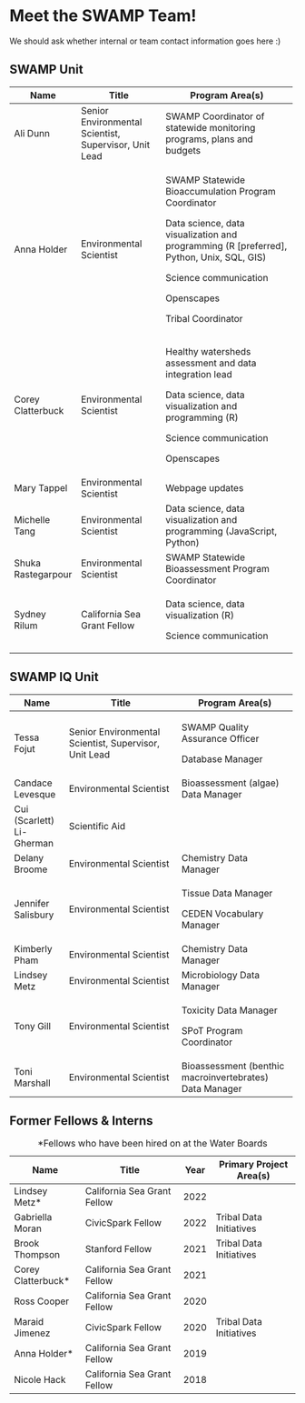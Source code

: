 # Meet the SWAMP Team!

We should ask whether internal or team contact information goes here :)

## SWAMP Unit

+--------------------+-------------------------------------------------------+--------------------------------------------------------------------------------------------+
| Name               | Title                                                 | Program Area(s)                                                                            |
+====================+=======================================================+============================================================================================+
| Ali Dunn           | Senior Environmental Scientist, Supervisor, Unit Lead | SWAMP Coordinator of statewide monitoring programs, plans and budgets                      |
+--------------------+-------------------------------------------------------+--------------------------------------------------------------------------------------------+
| Anna Holder        | Environmental Scientist                               | SWAMP Statewide Bioaccumulation Program Coordinator                                        |
|                    |                                                       |                                                                                            |
|                    |                                                       | Data science, data visualization and programming (R \[preferred\], Python, Unix, SQL, GIS) |
|                    |                                                       |                                                                                            |
|                    |                                                       | Science communication                                                                      |
|                    |                                                       |                                                                                            |
|                    |                                                       | Openscapes                                                                                 |
|                    |                                                       |                                                                                            |
|                    |                                                       | Tribal Coordinator                                                                         |
+--------------------+-------------------------------------------------------+--------------------------------------------------------------------------------------------+
| Corey Clatterbuck  | Environmental Scientist                               | Healthy watersheds assessment and data integration lead                                    |
|                    |                                                       |                                                                                            |
|                    |                                                       | Data science, data visualization and programming (R)                                       |
|                    |                                                       |                                                                                            |
|                    |                                                       | Science communication                                                                      |
|                    |                                                       |                                                                                            |
|                    |                                                       | Openscapes                                                                                 |
+--------------------+-------------------------------------------------------+--------------------------------------------------------------------------------------------+
| Mary Tappel        | Environmental Scientist                               | Webpage updates                                                                            |
+--------------------+-------------------------------------------------------+--------------------------------------------------------------------------------------------+
| Michelle Tang      | Environmental Scientist                               | Data science, data visualization and programming (JavaScript, Python)                      |
+--------------------+-------------------------------------------------------+--------------------------------------------------------------------------------------------+
| Shuka Rastegarpour | Environmental Scientist                               | SWAMP Statewide Bioassessment Program Coordinator                                          |
+--------------------+-------------------------------------------------------+--------------------------------------------------------------------------------------------+
| Sydney Rilum       | California Sea Grant Fellow                           | Data science, data visualization (R)                                                       |
|                    |                                                       |                                                                                            |
|                    |                                                       | Science communication                                                                      |
+--------------------+-------------------------------------------------------+--------------------------------------------------------------------------------------------+

## SWAMP IQ Unit

+---------------------------+-------------------------------------------------------+---------------------------------------------------------+
| Name                      | Title                                                 | Program Area(s)                                         |
+===========================+=======================================================+=========================================================+
| Tessa Fojut               | Senior Environmental Scientist, Supervisor, Unit Lead | SWAMP Quality Assurance Officer                         |
|                           |                                                       |                                                         |
|                           |                                                       | Database Manager                                        |
+---------------------------+-------------------------------------------------------+---------------------------------------------------------+
| Candace Levesque          | Environmental Scientist                               | Bioassessment (algae) Data Manager                      |
+---------------------------+-------------------------------------------------------+---------------------------------------------------------+
| Cui (Scarlett) Li-Gherman | Scientific Aid                                        |                                                         |
+---------------------------+-------------------------------------------------------+---------------------------------------------------------+
| Delany Broome             | Environmental Scientist                               | Chemistry Data Manager                                  |
+---------------------------+-------------------------------------------------------+---------------------------------------------------------+
| Jennifer Salisbury        | Environmental Scientist                               | Tissue Data Manager                                     |
|                           |                                                       |                                                         |
|                           |                                                       | CEDEN Vocabulary Manager                                |
+---------------------------+-------------------------------------------------------+---------------------------------------------------------+
| Kimberly Pham             | Environmental Scientist                               | Chemistry Data Manager                                  |
+---------------------------+-------------------------------------------------------+---------------------------------------------------------+
| Lindsey Metz              | Environmental Scientist                               | Microbiology Data Manager                               |
+---------------------------+-------------------------------------------------------+---------------------------------------------------------+
| Tony Gill                 | Environmental Scientist                               | Toxicity Data Manager                                   |
|                           |                                                       |                                                         |
|                           |                                                       | SPoT Program Coordinator                                |
+---------------------------+-------------------------------------------------------+---------------------------------------------------------+
| Toni Marshall             | Environmental Scientist                               | Bioassessment (benthic macroinvertebrates) Data Manager |
+---------------------------+-------------------------------------------------------+---------------------------------------------------------+

## Former Fellows & Interns

| Name                | Title                       | Year | Primary Project Area(s) |
|---------------------|-----------------------------|------|-------------------------|
| Lindsey Metz\*      | California Sea Grant Fellow | 2022 |                         |
| Gabriella Moran     | CivicSpark Fellow           | 2022 | Tribal Data Initiatives |
| Brook Thompson      | Stanford Fellow             | 2021 | Tribal Data Initiatives |
| Corey Clatterbuck\* | California Sea Grant Fellow | 2021 |                         |
| Ross Cooper         | California Sea Grant Fellow | 2020 |                         |
| Maraid Jimenez      | CivicSpark Fellow           | 2020 | Tribal Data Initiatives |
| Anna Holder\*       | California Sea Grant Fellow | 2019 |                         |
| Nicole Hack         | California Sea Grant Fellow | 2018 |                         |

: \*Fellows who have been hired on at the Water Boards

